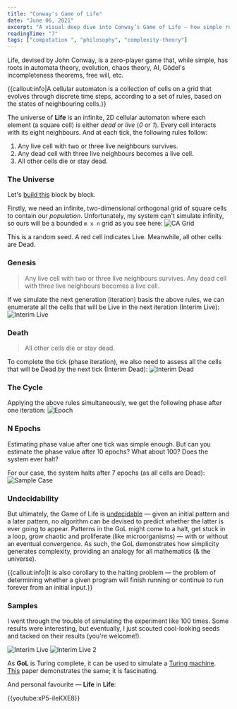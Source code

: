```yaml
---
title: "Conway's Game of Life"
date: "June 06, 2021"
excerpt: "A visual deep dive into Conway’s Game of Life — how simple rules give rise to complex, unpredictable behavior in a 2D cellular automaton."
readingTime: "7"
tags: ["computation ", "philosophy", "complexity-theory"]
---
```


Life, devised by John Conway, is a zero-player game that, while simple, has roots in automata theory, evolution, chaos theory, AI, Gödel's incompleteness theorems, free will, etc.

{{callout:info|A cellular automaton is a collection of cells on a grid that evolves through discrete time steps, according to a set of rules, based on the states of neighbouring cells.}}

The universe of **Life** is an infinite, 2D cellular automaton where each element (a square cell) is either *dead* or *live* (*0* or *1*). Every cell interacts with its eight neighbours. And at each tick, the following rules follow:

1. Any live cell with two or three live neighbours survives.
2. Any dead cell with three live neighbours becomes a live cell.
3. All other cells die or stay dead.

### The Universe
Let's [build this](https://github.com/specbug/simulation-theory/tree/master/game-of-life) block by block.

Firstly, we need an infinite, two-dimensional orthogonal grid of square cells to contain our *population*. Unfortunately, my system can't simulate infinity, so ours will be a bounded `m x n` grid as you see here:
![CA Grid](/images/cgol1.png?width=300&height=300)

This is a random seed. A red cell indicates Live. Meanwhile, all other cells are Dead.

### Genesis

> Any live cell with two or three live neighbours survives.
Any dead cell with three live neighbours becomes a live cell.

If we simulate the next generation (iteration) basis the above rules, we can enumerate all the cells that will be Live in the next iteration (Interim Live):
![Interim Live](/images/cgol2.png?width=300&height=300)

### Death

> All other cells die or stay dead.

To complete the tick (phase iteration), we also need to assess all the cells that will be Dead by the next tick (Interim Dead):
![Interim Dead](/images/cgol3.png?width=300&height=300)

### The Cycle

Applying the above rules simultaneously, we get the following phase after one iteration:
![Epoch](/images/cgol4.png?width=300&height=300)

### N Epochs
Estimating phase value after one tick was simple enough. But can you estimate the phase value after 10 epochs? What about 100? Does the system ever halt?

For our case, the system halts after 7 epochs (as all cells are Dead):
![Sample Case](/images/cgol5.gif?width=300&height=300)

### Undecidability
But ultimately, the Game of Life is [undecidable](https://en.wikipedia.org/wiki/Undecidable_problem) — given an initial pattern and a later pattern, no algorithm can be devised to predict whether the latter is ever going to appear. Patterns in the GoL might come to a halt, get stuck in a loop, grow chaotic and proliferate (like microorganisms) — with or without an eventual convergence. As such, the GoL demonstrates how simplicity generates complexity, providing an analogy for all mathematics (& the universe).

{{callout:info|It is also corollary to the halting problem — the problem of determining whether a given program will finish running or continue to run forever from an initial input.}}

### Samples
I went through the trouble of simulating the experiment like 100 times. Some results were interesting, but eventually, I just scouted cool-looking seeds and tacked on their results (you're welcome!).

![Interim Live](/images/cgol6.gif?width=300&height=300) 
![Interim Live 2](/images/cgol7.gif?width=300&height=300)

As **GoL** is Turing complete, it can be used to simulate a [Turing machine](https://en.wikipedia.org/wiki/Turing_machine). [This](https://www.ics.uci.edu/~welling/teaching/271fall09/Turing-Machine-Life.pdf) paper demonstrates the same; it is fascinating.

And personal favourite — **Life** in **Life**:

{{youtube:xP5-iIeKXE8}}